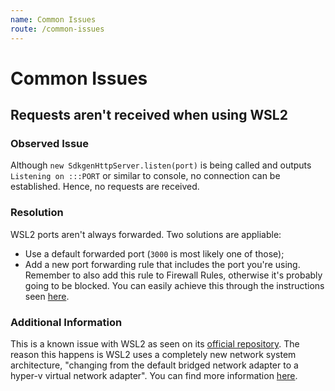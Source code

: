 ```yaml
---
name: Common Issues
route: /common-issues
---
```


# Common Issues

## Requests aren't received when using WSL2

### Observed Issue

Although `new SdkgenHttpServer.listen(port)` is being called and outputs `Listening on :::PORT` or similar to console, no connection can be established. Hence, no requests are received.

### Resolution

WSL2 ports aren't always forwarded. Two solutions are appliable:
- Use a default forwarded port (`3000` is most likely one of those);
- Add a new port forwarding rule that includes the port you're using. Remember to also add this rule to Firewall Rules, otherwise it's probably going to be blocked. You can easily achieve this through the instructions seen [here](https://github.com/microsoft/WSL/issues/4150#issuecomment-504209723).

### Additional Information

This is a known issue with WSL2 as seen on its [official repository](https://github.com/microsoft/WSL/issues/4150). The reason this happens is WSL2 uses a completely new network system architecture, "changing from the default bridged network adapter to a hyper-v virtual network adapter". You can find more information [here](https://github.com/microsoft/WSL/issues/4150#issuecomment-504209723).
